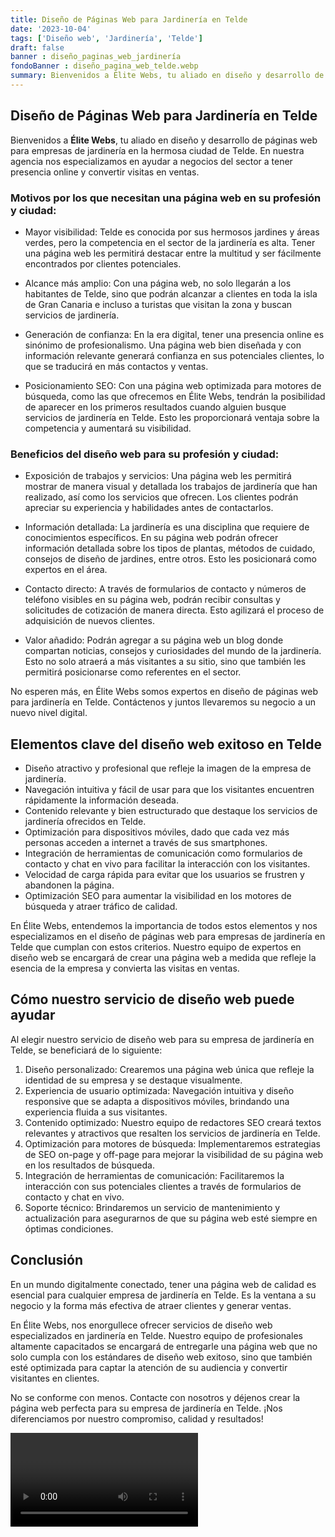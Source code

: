 ```yaml
---
title: Diseño de Páginas Web para Jardinería en Telde
date: '2023-10-04'
tags: ['Diseño web', 'Jardinería', 'Telde']
draft: false
banner : diseño_paginas_web_jardinería
fondoBanner : diseño_pagina_web_telde.webp
summary: Bienvenidos a Élite Webs, tu aliado en diseño y desarrollo de páginas web para empresas de jardinería en la hermosa ciudad de Telde. En nuestra agencia nos especializamos en ayudar a negocios del sector a tener presencia online y convertir visitas en ventas.
---
```


## Diseño de Páginas Web para Jardinería en Telde

Bienvenidos a **Élite Webs**, tu aliado en diseño y desarrollo de páginas web para empresas de jardinería en la hermosa ciudad de Telde. En nuestra agencia nos especializamos en ayudar a negocios del sector a tener presencia online y convertir visitas en ventas.

### Motivos por los que necesitan una página web en su profesión y ciudad:

- Mayor visibilidad: Telde es conocida por sus hermosos jardines y áreas verdes, pero la competencia en el sector de la jardinería es alta. Tener una página web les permitirá destacar entre la multitud y ser fácilmente encontrados por clientes potenciales.

- Alcance más amplio: Con una página web, no solo llegarán a los habitantes de Telde, sino que podrán alcanzar a clientes en toda la isla de Gran Canaria e incluso a turistas que visitan la zona y buscan servicios de jardinería.

- Generación de confianza: En la era digital, tener una presencia online es sinónimo de profesionalismo. Una página web bien diseñada y con información relevante generará confianza en sus potenciales clientes, lo que se traducirá en más contactos y ventas.

- Posicionamiento SEO: Con una página web optimizada para motores de búsqueda, como las que ofrecemos en Élite Webs, tendrán la posibilidad de aparecer en los primeros resultados cuando alguien busque servicios de jardinería en Telde. Esto les proporcionará ventaja sobre la competencia y aumentará su visibilidad.

### Beneficios del diseño web para su profesión y ciudad:

- Exposición de trabajos y servicios: Una página web les permitirá mostrar de manera visual y detallada los trabajos de jardinería que han realizado, así como los servicios que ofrecen. Los clientes podrán apreciar su experiencia y habilidades antes de contactarlos.

- Información detallada: La jardinería es una disciplina que requiere de conocimientos específicos. En su página web podrán ofrecer información detallada sobre los tipos de plantas, métodos de cuidado, consejos de diseño de jardines, entre otros. Esto les posicionará como expertos en el área.

- Contacto directo: A través de formularios de contacto y números de teléfono visibles en su página web, podrán recibir consultas y solicitudes de cotización de manera directa. Esto agilizará el proceso de adquisición de nuevos clientes.

- Valor añadido: Podrán agregar a su página web un blog donde compartan noticias, consejos y curiosidades del mundo de la jardinería. Esto no solo atraerá a más visitantes a su sitio, sino que también les permitirá posicionarse como referentes en el sector.

No esperen más, en Élite Webs somos expertos en diseño de páginas web para jardinería en Telde. Contáctenos y juntos llevaremos su negocio a un nuevo nivel digital.

<GifSeo />

<Cta />

## Elementos clave del diseño web exitoso en Telde

- Diseño atractivo y profesional que refleje la imagen de la empresa de jardinería.
- Navegación intuitiva y fácil de usar para que los visitantes encuentren rápidamente la información deseada.
- Contenido relevante y bien estructurado que destaque los servicios de jardinería ofrecidos en Telde.
- Optimización para dispositivos móviles, dado que cada vez más personas acceden a internet a través de sus smartphones.
- Integración de herramientas de comunicación como formularios de contacto y chat en vivo para facilitar la interacción con los visitantes.
- Velocidad de carga rápida para evitar que los usuarios se frustren y abandonen la página.
- Optimización SEO para aumentar la visibilidad en los motores de búsqueda y atraer tráfico de calidad.

En Élite Webs, entendemos la importancia de todos estos elementos y nos especializamos en el diseño de páginas web para empresas de jardinería en Telde que cumplan con estos criterios. Nuestro equipo de expertos en diseño web se encargará de crear una página web a medida que refleje la esencia de la empresa y convierta las visitas en ventas.

## Cómo nuestro servicio de diseño web puede ayudar

Al elegir nuestro servicio de diseño web para su empresa de jardinería en Telde, se beneficiará de lo siguiente:

1. Diseño personalizado: Crearemos una página web única que refleje la identidad de su empresa y se destaque visualmente.
2. Experiencia de usuario optimizada: Navegación intuitiva y diseño responsive que se adapta a dispositivos móviles, brindando una experiencia fluida a sus visitantes.
3. Contenido optimizado: Nuestro equipo de redactores SEO creará textos relevantes y atractivos que resalten los servicios de jardinería en Telde.
4. Optimización para motores de búsqueda: Implementaremos estrategias de SEO on-page y off-page para mejorar la visibilidad de su página web en los resultados de búsqueda.
5. Integración de herramientas de comunicación: Facilitaremos la interacción con sus potenciales clientes a través de formularios de contacto y chat en vivo.
6. Soporte técnico: Brindaremos un servicio de mantenimiento y actualización para asegurarnos de que su página web esté siempre en óptimas condiciones.

## Conclusión

En un mundo digitalmente conectado, tener una página web de calidad es esencial para cualquier empresa de jardinería en Telde. Es la ventana a su negocio y la forma más efectiva de atraer clientes y generar ventas.

En Élite Webs, nos enorgullece ofrecer servicios de diseño web especializados en jardinería en Telde. Nuestro equipo de profesionales altamente capacitados se encargará de entregarle una página web que no solo cumpla con los estándares de diseño web exitoso, sino que también esté optimizada para captar la atención de su audiencia y convertir visitantes en clientes.

No se conforme con menos. Contacte con nosotros y déjenos crear la página web perfecta para su empresa de jardinería en Telde. ¡Nos diferenciamos por nuestro compromiso, calidad y resultados!

<Video />

<CtaBot job='Jardinería' city='Telde'/>

<Gmaps query='Telde+españa+maps' />